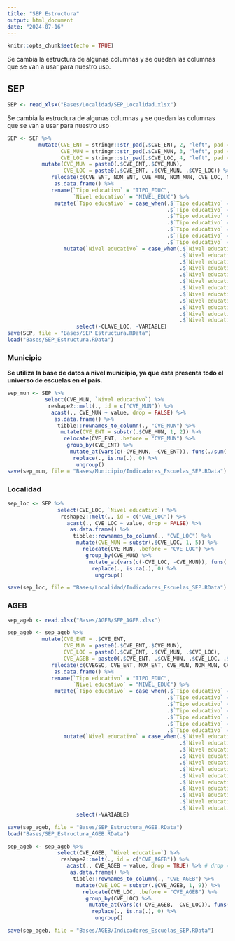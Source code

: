 ```yaml
---
title: "SEP Estructura"
output: html_document
date: "2024-07-16"
---
```


```r
knitr::opts_chunk$set(echo = TRUE)
```

Se cambia la estructura de algunas columnas y se quedan las columnas que se van a usar para nuestro uso.

## SEP {-}

```r
SEP <- read_xlsx("Bases/Localidad/SEP_Localidad.xlsx")
```

Se cambia la estructura de algunas columnas y se quedan las columnas que se van a usar para nuestro uso

```r
SEP <- SEP %>%
          mutate(CVE_ENT = stringr::str_pad(.$CVE_ENT, 2, "left", pad = "0"),
                 CVE_MUN = stringr::str_pad(.$CVE_MUN, 3, "left", pad = "0"),
                 CVE_LOC = stringr::str_pad(.$CVE_LOC, 4, "left", pad = "0")) %>%
           mutate(CVE_MUN = paste0(.$CVE_ENT,.$CVE_MUN),
                  CVE_LOC = paste0(.$CVE_ENT, .$CVE_MUN, .$CVE_LOC)) %>%
              relocate(c(CVE_ENT, NOM_ENT, CVE_MUN, NOM_MUN, CVE_LOC, NOM_LOC), .before = "CVE_CT") %>%
               as.data.frame() %>%
              rename(`Tipo educativo` = "TIPO_EDUC",
                     `Nivel educativo` = "NIVEL_EDUC") %>%
               mutate(`Tipo educativo` = case_when(.$`Tipo educativo` == "INICIAL" ~ "Inicial",
                                                   .$`Tipo educativo` == "BÁSICA" ~ "Básica",
                                                   .$`Tipo educativo` == "MEDIA SUPERIOR" ~ "Media superior",
                                                   .$`Tipo educativo` == "SUPERIOR" ~ "Superior",
                                                   .$`Tipo educativo` == "CAPACITACIÓN" ~ "Capacitación",
                                                   .$`Tipo educativo` == "ESPECIAL" ~ "Especial",
                                                   .$`Tipo educativo` == "OTROS" ~ "Otros Educación")) %>%
                  mutate(`Nivel educativo` = case_when(.$`Nivel educativo` == "INICIAL" ~ "Inicial", 
                                                       .$`Nivel educativo` == "INICIAL GENERAL" ~ "Inicial",
                                                       .$`Nivel educativo` == "PREESCOLAR" ~ "Preescolar", 
                                                       .$`Nivel educativo` == "PRIMARIA" ~ "Primaria", 
                                                       .$`Nivel educativo` == "SECUNDARIA" ~ "Secundaria", 
                                                       .$`Nivel educativo` == "BACHILLERATO" ~ "Bachillerato", 
                                                       .$`Nivel educativo` == "LICENCIATURA" ~ "Profesional", 
                                                       .$`Nivel educativo` == "PROFESIONAL" ~ "Profesional",
                                                       .$`Nivel educativo` == "POSGRADO" ~ "Profesional", 
                                                       .$`Nivel educativo` == "CAM" ~ "Centro de atención múltiple", 
                                                       .$`Nivel educativo` == "FORMACIÓN PARA EL TRABAJO" ~ "Centros de Capacitación", 
                                                       .$`Nivel educativo` == "OTRO NIVEL EDUCATIVO" ~ "Otros Educación")) %>%
                      select(-CLAVE_LOC, -VARIABLE)
save(SEP, file = "Bases/SEP_Estructura.RData")
load("Bases/SEP_Estructura.RData")
```

### Municipio {-}

**Se utiliza la base de datos a nivel municipio, ya que esta presenta todo el universo de escuelas en el país.**  

```r
sep_mun <- SEP %>%
            select(CVE_MUN, `Nivel educativo`) %>%
             reshape2::melt(., id = c("CVE_MUN")) %>%
              acast(., CVE_MUN ~ value, drop = FALSE) %>%
               as.data.frame() %>% 
                tibble::rownames_to_column(., "CVE_MUN") %>%
                 mutate(CVE_ENT = substr(.$CVE_MUN, 1, 2)) %>%
                  relocate(CVE_ENT, .before = "CVE_MUN") %>%
                   group_by(CVE_ENT) %>%
                    mutate_at(vars(c(-CVE_MUN, -CVE_ENT)), funs(./sum(.)*100))%>%
                     replace(., is.na(.), 0) %>% 
                      ungroup() 
save(sep_mun, file = "Bases/Municipio/Indicadores_Escuelas_SEP.RData")
```


### Localidad {-}

```r
sep_loc <- SEP %>%
                select(CVE_LOC, `Nivel educativo`) %>%
                 reshape2::melt(., id = c("CVE_LOC")) %>%
                   acast(., CVE_LOC ~ value, drop = FALSE) %>%
                    as.data.frame() %>% 
                     tibble::rownames_to_column(., "CVE_LOC") %>%
                      mutate(CVE_MUN = substr(.$CVE_LOC, 1, 5)) %>%
                        relocate(CVE_MUN, .before = "CVE_LOC") %>%
                         group_by(CVE_MUN) %>%
                          mutate_at(vars(c(-CVE_LOC, -CVE_MUN)), funs(./sum(.)*100))%>%
                           replace(., is.na(.), 0) %>% 
                            ungroup() 

save(sep_loc, file = "Bases/Localidad/Indicadores_Escuelas_SEP.RData")
```


### AGEB {-}

```r
sep_ageb <- read.xlsx("Bases/AGEB/SEP_AGEB.xlsx")
```

```r
sep_ageb <- sep_ageb %>%
           mutate(CVE_ENT = .$CVE_ENT,
                  CVE_MUN = paste0(.$CVE_ENT,.$CVE_MUN),
                  CVE_LOC = paste0(.$CVE_ENT, .$CVE_MUN, .$CVE_LOC),
                  CVE_AGEB = paste0(.$CVE_ENT, .$CVE_MUN, .$CVE_LOC, .$CVE_AGEB)) %>%
              relocate(c(CVEGEO, CVE_ENT, NOM_ENT, CVE_MUN, NOM_MUN, CVE_LOC, NOM_LOC, CVE_AGEB), .before = "CVE_CT") %>%
               as.data.frame() %>%
              rename(`Tipo educativo` = "TIPO_EDUC",
                     `Nivel educativo` = "NIVEL_EDUC") %>%
               mutate(`Tipo educativo` = case_when(.$`Tipo educativo` == "INICIAL" ~ "Inicial",
                                                   .$`Tipo educativo` == "BÁSICA" ~ "Básica",
                                                   .$`Tipo educativo` == "MEDIA SUPERIOR" ~ "Media superior",
                                                   .$`Tipo educativo` == "SUPERIOR" ~ "Superior",
                                                   .$`Tipo educativo` == "CAPACITACIÓN" ~ "Capacitación",
                                                   .$`Tipo educativo` == "ESPECIAL" ~ "Especial",
                                                   .$`Tipo educativo` == "OTROS" ~ "Otros Educación")) %>%
                  mutate(`Nivel educativo` = case_when(.$`Nivel educativo` == "INICIAL" ~ "Inicial", 
                                                       .$`Nivel educativo` == "INICIAL GENERAL" ~ "Inicial",
                                                       .$`Nivel educativo` == "PREESCOLAR" ~ "Preescolar", 
                                                       .$`Nivel educativo` == "PRIMARIA" ~ "Primaria", 
                                                       .$`Nivel educativo` == "SECUNDARIA" ~ "Secundaria", 
                                                       .$`Nivel educativo` == "BACHILLERATO" ~ "Bachillerato", 
                                                       .$`Nivel educativo` == "LICENCIATURA" ~ "Profesional", 
                                                       .$`Nivel educativo` == "PROFESIONAL" ~ "Profesional",
                                                       .$`Nivel educativo` == "POSGRADO" ~ "Profesional", 
                                                       .$`Nivel educativo` == "CAM" ~ "Centro de atención múltiple", 
                                                       .$`Nivel educativo` == "FORMACIÓN PARA EL TRABAJO" ~ "Centros de Capacitación", 
                                                       .$`Nivel educativo` == "OTRO NIVEL EDUCATIVO" ~ "Otros Educación")) %>%
                      select(-VARIABLE)

save(sep_ageb, file = "Bases/SEP_Estructura_AGEB.RData")
load("Bases/SEP_Estructura_AGEB.RData")
```

```r
sep_ageb <- sep_ageb %>%
                select(CVE_AGEB, `Nivel educativo`) %>%
                 reshape2::melt(., id = c("CVE_AGEB")) %>%
                   acast(., CVE_AGEB ~ value, drop = TRUE) %>% # drop = FALSE
                    as.data.frame() %>% 
                     tibble::rownames_to_column(., "CVE_AGEB") %>%
                      mutate(CVE_LOC = substr(.$CVE_AGEB, 1, 9)) %>%
                        relocate(CVE_LOC, .before = "CVE_AGEB") %>%
                         group_by(CVE_LOC) %>%
                          mutate_at(vars(c(-CVE_AGEB, -CVE_LOC)), funs(./sum(.)*100))%>%
                           replace(., is.na(.), 0) %>% 
                            ungroup() 

save(sep_ageb, file = "Bases/AGEB/Indicadores_Escuelas_SEP.RData")
```

